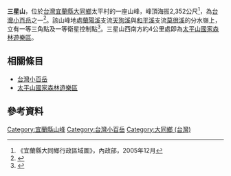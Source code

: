 {{Infobox Mountain
| 名稱        = 三星山
| 照片        = 
| 照片說明    = 
| 海拔        = {{convert|2,352|m|ft|0}}
| 位置        = {{ROC-TW}}[[宜蘭縣|宜蘭縣]][[大同鄉_(台灣)|大同鄉]]
| 山脈        = [[中央山脈|中央山脈]]
| 相對高度    =
| 座標        = 
| 地形圖      = 
| 類別        = 
| 年齡        = 
| 最近噴發    = 
| 首次登頂    =
| 最容易的攀登路線 =
| pushpin_map = Taiwan
| pushpin_map_caption = 
| latd= 24 |latm= 30  |lats= 32 |latNS=N
| longd=121 |longm=33  |longs=50  |longEW=E
}}
'''三星山'''，位於[[台灣|台灣]][[宜蘭縣|宜蘭縣]][[大同鄉_(台灣)|大同鄉]]太平村的一座山峰，峰頂海拔2,352公尺<ref>《宜蘭縣大同鄉行政區域圖》，內政部，2005年12月</ref>，為[[台灣小百岳|台灣小百岳]]之一<ref>{{Cite web |url=http://alpineclub.machinerytoday.com/tier/front/bin/ptlist.phtml?Category=100106550 |title=《台灣小百岳》，中華民國健行登山會官方網站 |accessdate=2012-03-25 |archive-date=2012-04-18 |archive-url=https://web.archive.org/web/20120418133914/http://alpineclub.machinerytoday.com/tier/front/bin/ptlist.phtml?Category=100106550 |dead-url=yes }}</ref>。該山峰地處[[蘭陽溪|蘭陽溪]]支流[[天狗溪|天狗溪]]與[[和平溪|和平溪]]支流[[莫很溪|莫很溪]]的分水嶺上，立有一等三角點及一等衛星控制點<ref>{{Cite web |url=http://tw.myblog.yahoo.com/chou8942/article?mid=14189 |title=《1000101宜蘭縣大同鄉三星山(小百岳#85)》，老卓人生精采紀錄部落格 |accessdate=2012-03-25 |archive-date=2012-07-21 |archive-url=https://archive.is/20120721205658/http://tw.myblog.yahoo.com/chou8942/article?mid=14189 |dead-url=no }}</ref>。三星山西南方約4公里處即為[[太平山國家森林遊樂區|太平山國家森林遊樂區]]。

==相關條目==
*[[台灣小百岳|台灣小百岳]]
*[[太平山國家森林遊樂區|太平山國家森林遊樂區]]

==參考資料==
<div class="references-small">
<references />
</div>

[[Category:宜蘭縣山峰|Category:宜蘭縣山峰]]
[[Category:台灣小百岳|Category:台灣小百岳]]
[[Category:大同鄉_(台灣)|Category:大同鄉 (台灣)]]